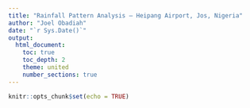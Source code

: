 ---
title: "Rainfall Pattern Analysis – Heipang Airport, Jos, Nigeria"
author: "Joel Obadiah"
date: "`r Sys.Date()`"
output:
  html_document:
    toc: true
    toc_depth: 2
    theme: united
    number_sections: true
---


```{r setup, include=FALSE}
knitr::opts_chunk$set(echo = TRUE)
```

